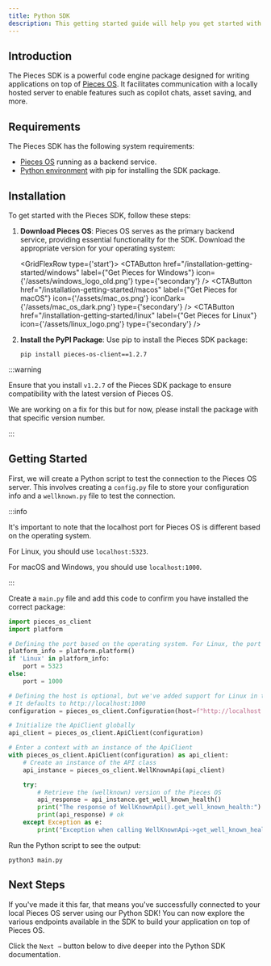 ```yaml
---
title: Python SDK
description: This getting started guide will help you get started with the Pieces for Developers Python SDK.
---
```



## Introduction
The Pieces SDK is a powerful code engine package designed for writing applications on top of [Pieces OS](/installation-getting-started/what-am-i-installing). It facilitates communication with a locally hosted server to enable features such as copilot chats, asset saving, and more.

## Requirements
The Pieces SDK has the following system requirements:

- [Pieces OS](/installation-getting-started/what-am-i-installing) running as a backend service.
- [Python environment](https://docs.python.org/3/library/venv.html) with pip for installing the SDK package.

## Installation
To get started with the Pieces SDK, follow these steps:

1. **Download Pieces OS**: Pieces OS serves as the primary backend service, providing essential functionality for the SDK. Download the appropriate version for your operating system:

    <GridFlexRow type={'start'}>
      <CTAButton
      href="/installation-getting-started/windows"
      label={"Get Pieces for Windows"}
      icon={'/assets/windows_logo_old.png'}
      type={'secondary'}
      />
      <CTAButton
      href="/installation-getting-started/macos"
      label={"Get Pieces for macOS"}
      icon={'/assets/mac_os.png'}
      iconDark={'/assets/mac_os_dark.png'}
      type={'secondary'}
      />
      <CTAButton
      href="/installation-getting-started/linux"
      label={"Get Pieces for Linux"}
      icon={'/assets/linux_logo.png'}
      type={'secondary'}
      />
    </GridFlexRow>

2. **Install the PyPI Package**: Use pip to install the Pieces SDK package:
    ```shell
    pip install pieces-os-client==1.2.7
    ```

:::warning

Ensure that you install `v1.2.7` of the Pieces SDK package to ensure compatibility with the latest version of Pieces OS.

We are working on a fix for this but for now, please install the package with that specific version number.

:::

## Getting Started

First, we will create a Python script to test the connection to the Pieces OS server. This involves creating a `config.py` file to store your configuration info and a `wellknown.py` file to test the connection.

:::info

It's important to note that the localhost port for Pieces OS is different based on the operating system.

For Linux, you should use `localhost:5323`.

For macOS and Windows, you should use `localhost:1000`.

:::

Create a `main.py` file and add this code to confirm you have installed the correct package:

```python title="main.py"
import pieces_os_client
import platform

# Defining the port based on the operating system. For Linux, the port is 5323, and for macOS/Windows, the port is 1000.
platform_info = platform.platform()
if 'Linux' in platform_info:
    port = 5323
else:
    port = 1000

# Defining the host is optional, but we've added support for Linux in the conditional statement above for this example.
# It defaults to http://localhost:1000
configuration = pieces_os_client.Configuration(host=f"http://localhost:{port}")

# Initialize the ApiClient globally
api_client = pieces_os_client.ApiClient(configuration)

# Enter a context with an instance of the ApiClient
with pieces_os_client.ApiClient(configuration) as api_client:
    # Create an instance of the API class
    api_instance = pieces_os_client.WellKnownApi(api_client)

    try:
        # Retrieve the (wellknown) version of the Pieces OS
        api_response = api_instance.get_well_known_health()
        print("The response of WellKnownApi().get_well_known_health:")
        print(api_response) # ok
    except Exception as e:
        print("Exception when calling WellKnownApi->get_well_known_health: %s\n" % e)
```

Run the Python script to see the output:

```shell
python3 main.py
```

## Next Steps

If you've made it this far, that means you've successfully connected to your local Pieces OS server using our Python SDK! You can now explore the various endpoints available in the SDK to build your application on top of Pieces OS.

Click the `Next →` button below to dive deeper into the Python SDK documentation.
